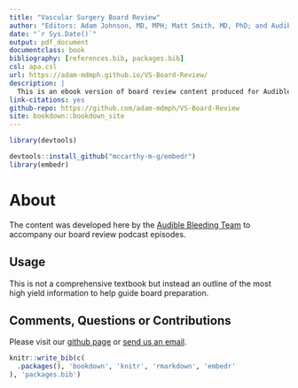 ```yaml
--- 
title: "Vascular Surgery Board Review"
author: "Editors: Adam Johnson, MD, MPH; Matt Smith, MD, PhD; and Audible Bleeding"
date: "`r Sys.Date()`"
output: pdf_document
documentclass: book
bibliography: [references.bib, packages.bib]
csl: apa.csl
url: https://adam-mdmph.github.io/VS-Board-Review/
description: |
  This is an ebook version of board review content produced for Audible Bleeding: The Vascular Surgery Podcast
link-citations: yes
github-repo: https://github.com/adam-mdmph/VS-Board-Review
site: bookdown::bookdown_site
---
```



```r
library(devtools)

devtools::install_github("mccarthy-m-g/embedr")
library(embedr)
```


# About

The content was developed here by the [Audible Bleeding Team](https://www.audiblebleeding.com/about-1/) to accompany our board review podcast episodes.

## Usage 

This is not a comprehensive textbook but instead an outline of the most high yield information to help guide board preparation.

## Comments, Questions or Contributions

Please visit our [github page](https://github.com/adam-mdmph/VS-Board-Review) or [send us an email](mailto:audiblebleeding@vascularsociety.org).


```r
knitr::write_bib(c(
  .packages(), 'bookdown', 'knitr', 'rmarkdown', 'embedr'
), 'packages.bib')
```
